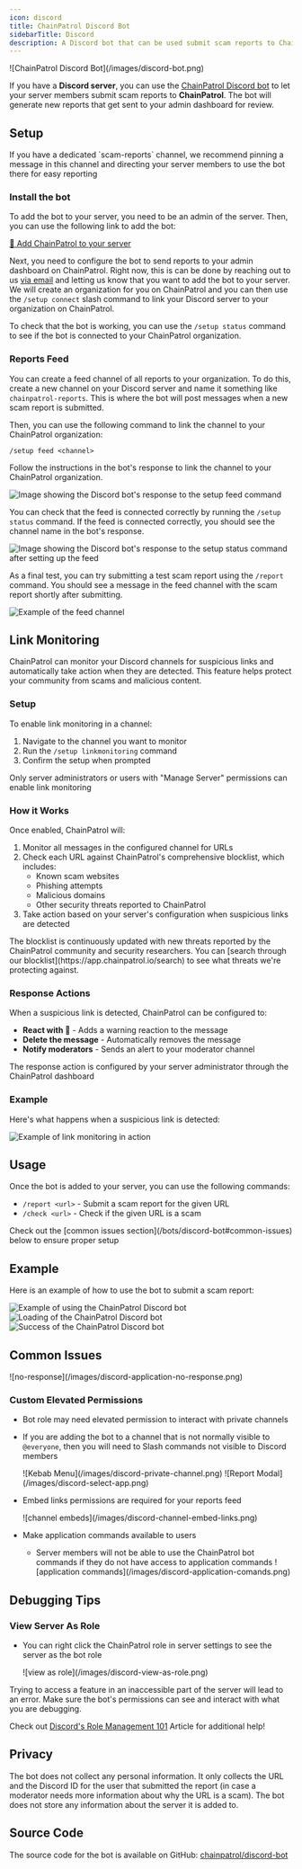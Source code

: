 ```yaml
---
icon: discord
title: ChainPatrol Discord Bot
sidebarTitle: Discord
description: A Discord bot that can be used submit scam reports to ChainPatrol
---
```


<Frame>![ChainPatrol Discord Bot](/images/discord-bot.png)</Frame>

If you have a **Discord server**, you can use the [ChainPatrol Discord bot](https://chainpatrol.io/bot)
to let your server members submit scam reports to **ChainPatrol**. The bot will generate new
reports that get sent to your admin dashboard for review.

## Setup

<Tip>
  If you have a dedicated `scam-reports` channel, we recommend pinning a message
  in this channel and directing your server members to use the bot there for
  easy reporting
</Tip>

### Install the bot

To add the bot to your server, you need to be an admin of the server. Then, you
can use the following link to add the bot:

[🚀 Add ChainPatrol to your server](https://chainpatrol.io/bot/install)

Next, you need to configure the bot to send reports to your admin dashboard on ChainPatrol. Right now,
this is can be done by reaching out to us [via email](mailto:support@chainpatrol.io?subject=%5BDiscord%20Bot%5D%20Setup%20integration%20with%20ChainPatrol&body=Hi,%20I%20would%20like%20to%20link%20the%20Discord%20bot%20to%20my%20ChainPatrol%20account%20as%20described%20here:%20https://chainpatrol.io/docs/general/discord-bot.%0A%0AThanks!)
and letting us know that you want to add the bot to your server. We will create an organization
for you on ChainPatrol and you can then use the `/setup connect` slash command to link your Discord server
to your organization on ChainPatrol.

To check that the bot is working, you can use the `/setup status` command to see if the bot is
connected to your ChainPatrol organization.

### Reports Feed

You can create a feed channel of all reports to your organization. To do this,
create a new channel on your Discord server and name it something like `chainpatrol-reports`. This is where the
bot will post messages when a new scam report is submitted.

Then, you can use the following command to link the channel to your ChainPatrol organization:

```
/setup feed <channel>
```

Follow the instructions in the bot's response to link the channel to your ChainPatrol organization.

![Image showing the Discord bot's response to the setup feed command](/images/discord-bot-feed-setup.png)

You can check that the feed is connected correctly by running the `/setup status` command. If the
feed is connected correctly, you should see the channel name in the bot's response.

![Image showing the Discord bot's response to the setup status command after setting up the feed](/images/discord-bot-feed-status.png)

As a final test, you can try submitting a test scam report using the `/report` command. You should see a message
in the feed channel with the scam report shortly after submitting.

![Example of the feed channel](/images/discord-bot-feed.png)

## Link Monitoring

ChainPatrol can monitor your Discord channels for suspicious links and automatically take action when they are detected. This feature helps protect your community from scams and malicious content.

### Setup

To enable link monitoring in a channel:

1. Navigate to the channel you want to monitor
2. Run the `/setup linkmonitoring` command
3. Confirm the setup when prompted

<Tip>
  Only server administrators or users with "Manage Server" permissions can
  enable link monitoring
</Tip>

### How it Works

Once enabled, ChainPatrol will:

1. Monitor all messages in the configured channel for URLs
2. Check each URL against ChainPatrol's comprehensive blocklist, which includes:
   - Known scam websites
   - Phishing attempts
   - Malicious domains
   - Other security threats reported to ChainPatrol
3. Take action based on your server's configuration when suspicious links are detected

<Tip>
  The blocklist is continuously updated with new threats reported by the
  ChainPatrol community and security researchers. You can [search through our
  blocklist](https://app.chainpatrol.io/search) to see what threats we're
  protecting against.
</Tip>

### Response Actions

When a suspicious link is detected, ChainPatrol can be configured to:

- **React with 🚨** - Adds a warning reaction to the message
- **Delete the message** - Automatically removes the message
- **Notify moderators** - Sends an alert to your moderator channel

<Tip>
  The response action is configured by your server administrator through the
  ChainPatrol dashboard
</Tip>

### Example

Here's what happens when a suspicious link is detected:

![Example of link monitoring in action](/images/discord-bot-link-monitoring.png)

## Usage

Once the bot is added to your server, you can use the following commands:

- `/report <url>` - Submit a scam report for the given URL
- `/check <url>` - Check if the given URL is a scam

<Tip>
  Check out the [common issues section](/bots/discord-bot#common-issues) below
  to ensure proper setup
</Tip>

## Example

Here is an example of how to use the bot to submit a scam report:

![Example of using the ChainPatrol Discord bot](/images/discord-bot-prompt.png)
![Loading of the ChainPatrol Discord bot](/images/discord-bot-loading.png)
![Success of the ChainPatrol Discord bot](/images/discord-bot-success.png)

## Common Issues

<Frame>![no-response](/images/discord-application-no-response.png)</Frame>

### Custom Elevated Permissions

- Bot role may need elevated permission to interact with private channels

- If you are adding the bot to a channel that is not normally visible to `@everyone`, then you will need to
  Slash commands not visible to Discord members

  <CardGroup cols={2}>
    <Card title="Private Channel Permissions" icon="square-1">
      <Frame>![Kebab Menu](/images/discord-private-channel.png)</Frame>
    </Card>
    <Card title="Adding ChainPatrol Bot" icon="square-2">
      <Frame>![Report Modal](/images/discord-select-app.png)</Frame>
    </Card>
  </CardGroup>

- Embed links permissions are required for your reports feed

  <Frame>![channel embeds](/images/discord-channel-embed-links.png)</Frame>

- Make application commands available to users
  - Server members will not be able to use the ChainPatrol bot commands if they do not have access to application commands
    <Frame>
      ![application commands](/images/discord-application-comands.png)
    </Frame>

## Debugging Tips

### View Server As Role

- You can right click the ChainPatrol role in server settings to see the server as the bot role

  <Frame>![view as role](/images/discord-view-as-role.png)</Frame>

<Tip>
  Trying to access a feature in an inaccessible part of the server will lead to
  an error. Make sure the bot's permissions can see and interact with what you
  are debugging.

Check out [Discord's Role Management 101](https://support.discord.com/hc/en-us/articles/214836687-Role-Management-101) Article for additional help!

</Tip>

## Privacy

The bot does not collect any personal information. It only collects the URL and
the Discord ID for the user that submitted the report (in case a moderator needs
more information about why the URL is a scam). The bot does not store any information
about the server it is added to.

## Source Code

The source code for the bot is available on GitHub:
[chainpatrol/discord-bot](https://github.com/chainPatrol/discord-bot)
